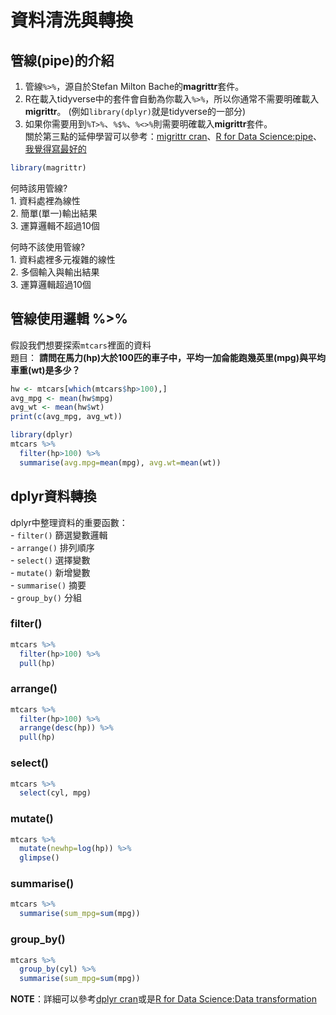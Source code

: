 # 資料清洗與轉換

## 管線(pipe)的介紹

1. 管線`%>%`，源自於Stefan Milton Bache的**magrittr**套件。  
2. R在載入tidyverse中的套件會自動為你載入`%>%`，所以你通常不需要明確載入**migrittr**。   (例如`library(dplyr)`就是tidyverse的一部分) 
3. 如果你需要用到`%T>%`、`%$%`、`%<>%`則需要明確載入**migrittr**套件。   
關於第三點的延伸學習可以參考：[migrittr cran](https://cran.r-project.org/web/packages/magrittr/magrittr.pdf)、[R for Data Science:pipe](https://r4ds.had.co.nz/pipes.html)、[我覺得寫最好的](https://zhuanlan.zhihu.com/p/339107871)

```r
library(magrittr)
```

何時該用管線?  
   1. 資料處裡為線性  
  2. 簡單(單一)輸出結果  
  3. 運算邏輯不超過10個
  
  


何時不該使用管線?  
   1. 資料處裡多元複雜的線性  
  2. 多個輸入與輸出結果  
  3. 運算邏輯超過10個  
  
## 管線使用邏輯 %>%

假設我們想要探索`mtcars`裡面的資料    
題目：  **請問在馬力(hp)大於100匹的車子中，平均一加侖能跑幾英里(mpg)與平均車重(wt)是多少？**  

```r
hw <- mtcars[which(mtcars$hp>100),]
avg_mpg <- mean(hw$mpg)
avg_wt <- mean(hw$wt)
print(c(avg_mpg, avg_wt))


```

```r
library(dplyr)
mtcars %>% 
  filter(hp>100) %>% 
  summarise(avg.mpg=mean(mpg), avg.wt=mean(wt))

```


## dplyr資料轉換


  dplyr中整理資料的重要函數：  
  - `filter()` 篩選變數邏輯  
  - `arrange()` 排列順序  
  - `select()` 選擇變數  
  - `mutate()` 新增變數  
  - `summarise()` 摘要  
  - `group_by()` 分組  
  
### filter()

```r
mtcars %>% 
  filter(hp>100) %>% 
  pull(hp)
```

### arrange()

```r
mtcars %>% 
  filter(hp>100) %>% 
  arrange(desc(hp)) %>%
  pull(hp)
```

### select()

```r
mtcars %>% 
  select(cyl, mpg)
```
### mutate()

```r
mtcars %>% 
  mutate(newhp=log(hp)) %>%
  glimpse()
```

### summarise()

```r
mtcars %>% 
  summarise(sum_mpg=sum(mpg))
```

### group_by()

```r
mtcars %>% 
  group_by(cyl) %>%
  summarise(sum_mpg=sum(mpg))
```

**NOTE**：詳細可以參考[dplyr cran](https://cran.r-project.org/web/packages/dplyr/dplyr.pdf)或是[R for Data Science:Data transformation](https://r4ds.had.co.nz/transform.html)
